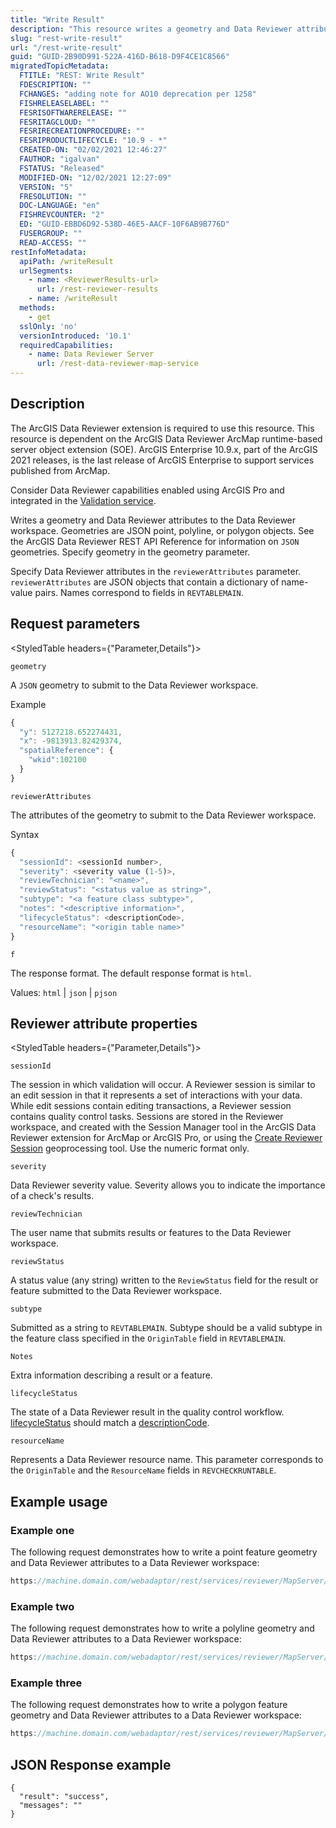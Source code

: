 ```yaml
---
title: "Write Result"
description: "This resource writes a geometry and Data Reviewer attributes to the Data Reviewer workspace."
slug: "rest-write-result"
url: "/rest-write-result"
guid: "GUID-2B90D991-522A-416D-B618-D9F4CE1C8566"
migratedTopicMetadata:
  FTITLE: "REST: Write Result"
  FDESCRIPTION: ""
  FCHANGES: "adding note for AO10 deprecation per 1258"
  FISHRELEASELABEL: ""
  FESRISOFTWARERELEASE: ""
  FESRITAGCLOUD: ""
  FESRIRECREATIONPROCEDURE: ""
  FESRIPRODUCTLIFECYCLE: "10.9 - *"
  CREATED-ON: "02/02/2021 12:46:27"
  FAUTHOR: "igalvan"
  FSTATUS: "Released"
  MODIFIED-ON: "12/02/2021 12:27:09"
  VERSION: "5"
  FRESOLUTION: ""
  DOC-LANGUAGE: "en"
  FISHREVCOUNTER: "2"
  ED: "GUID-EBBD6D92-538D-46E5-AACF-10F6AB9B776D"
  FUSERGROUP: ""
  READ-ACCESS: ""
restInfoMetadata:
  apiPath: /writeResult
  urlSegments:
    - name: <ReviewerResults-url>
      url: /rest-reviewer-results
    - name: /writeResult
  methods:
    - get
  sslOnly: 'no'
  versionIntroduced: '10.1'
  requiredCapabilities:
    - name: Data Reviewer Server
      url: /rest-data-reviewer-map-service
---
```



## Description

<Note>
The ArcGIS Data Reviewer extension is required to use this resource.
</Note>

<Note>
This resource is dependent on the ArcGIS Data Reviewer ArcMap runtime-based server object extension (SOE). ArcGIS Enterprise 10.9.x, part of the ArcGIS 2021 releases, is the last release of ArcGIS Enterprise to support services published from ArcMap.

Consider Data Reviewer capabilities enabled using ArcGIS Pro and integrated in the [Validation service](/validation-server).
</Note>

Writes a geometry and Data Reviewer attributes to the Data Reviewer workspace. Geometries are JSON point, polyline, or polygon objects. See the ArcGIS Data Reviewer REST API Reference for information on `JSON` geometries. Specify geometry in the geometry parameter.

Specify Data Reviewer attributes in the `reviewerAttributes` parameter. `reviewerAttributes` are JSON objects that contain a dictionary of name-value pairs. Names correspond to fields in `REVTABLEMAIN`.

##  Request parameters

<StyledTable headers={"Parameter,Details"}>

<StyledTableRow>

<StyledTableCell cellStyle="markdown">

`geometry` 

</StyledTableCell>

<StyledTableCell cellStyle="markdown">

A `JSON` geometry to submit to the Data Reviewer workspace.

Example

```javascript
{
  "y": 5127218.652274431,
  "x": -9813913.82429374,
  "spatialReference": {
    "wkid":102100
  }
}
```

</StyledTableCell>

</StyledTableRow>

<StyledTableRow>

<StyledTableCell cellStyle="markdown">

`reviewerAttributes` 

</StyledTableCell>

<StyledTableCell cellStyle="markdown">

The attributes of the geometry to submit to the Data Reviewer workspace.

Syntax

```javascript
{
  "sessionId": <sessionId number>,
  "severity": <severity value (1-5)>,
  "reviewTechnician": "<name>",
  "reviewStatus": "<status value as string>",
  "subtype": "<a feature class subtype>",
  "notes": "<descriptive information>",
  "lifecycleStatus": <descriptionCode>,
  "resourceName": "<origin table name>"
}
```

</StyledTableCell>

</StyledTableRow>

<StyledTableRow>

<StyledTableCell cellStyle="markdown">

`f` 

</StyledTableCell>

<StyledTableCell cellStyle="markdown">

The response format. The default response format is `html`.

Values: `html` | `json` | `pjson` 

</StyledTableCell>

</StyledTableRow>

</StyledTable>

## Reviewer attribute properties

<StyledTable headers={"Parameter,Details"}>

<StyledTableRow>

<StyledTableCell cellStyle="markdown">

`sessionId` 

</StyledTableCell>

<StyledTableCell cellStyle="markdown">

The session in which validation will occur. A Reviewer session is similar to an edit session in that it represents a set of interactions with your data. While edit sessions contain editing transactions, a Reviewer session contains quality control tasks. Sessions are stored in the Reviewer workspace, and created with the Session Manager tool in the ArcGIS Data Reviewer extension for ArcMap or ArcGIS Pro, or using the [Create Reviewer Session](https://pro.arcgis.com/en/pro-app/latest/tool-reference/data-reviewer/create-reviewer-session.htm) geoprocessing tool. Use the numeric format only.

</StyledTableCell>

</StyledTableRow>

<StyledTableRow>

<StyledTableCell cellStyle="markdown">

`severity` 

</StyledTableCell>

<StyledTableCell cellStyle="markdown">

Data Reviewer severity value. Severity allows you to indicate the importance of a check's results. 

</StyledTableCell>

</StyledTableRow>

<StyledTableRow>

<StyledTableCell cellStyle="markdown">

`reviewTechnician` 

</StyledTableCell>

<StyledTableCell cellStyle="markdown">

The user name that submits results or features to the Data Reviewer workspace.

</StyledTableCell>

</StyledTableRow>

<StyledTableRow>

<StyledTableCell cellStyle="markdown">

`reviewStatus` 

</StyledTableCell>

<StyledTableCell cellStyle="markdown">

A status value (any string) written to the `ReviewStatus` field for the result or feature submitted to the Data Reviewer workspace.

</StyledTableCell>

</StyledTableRow>

<StyledTableRow>

<StyledTableCell cellStyle="markdown">

`subtype` 

</StyledTableCell>

<StyledTableCell cellStyle="markdown">

Submitted as a string to `REVTABLEMAIN`. Subtype should be a valid subtype in the feature class specified in the `OriginTable` field in `REVTABLEMAIN`.

</StyledTableCell>

</StyledTableRow>

<StyledTableRow>

<StyledTableCell cellStyle="markdown">

`Notes` 

</StyledTableCell>

<StyledTableCell cellStyle="markdown">

Extra information describing a result or a feature.

</StyledTableCell>

</StyledTableRow>

<StyledTableRow>

<StyledTableCell cellStyle="markdown">

`lifecycleStatus` 

</StyledTableCell>

<StyledTableCell cellStyle="markdown">

The state of a Data Reviewer result in the quality control workflow. [lifecycleStatus](https://desktop.arcgis.com/en/arcmap/latest/extensions/data-reviewer/result-management-of-the-quality-review-process.htm) should match a [descriptionCode](https://desktop.arcgis.com/en/arcmap/latest/extensions/data-reviewer/result-management-of-the-quality-review-process.htm#TABLE_6DE4ABEFB3FE46E2B49A861FEB4990C2).

</StyledTableCell>

</StyledTableRow>

<StyledTableRow>

<StyledTableCell cellStyle="markdown">

`resourceName` 

</StyledTableCell>

<StyledTableCell cellStyle="markdown">

Represents a Data Reviewer resource name. This parameter corresponds to the `OriginTable` and the `ResourceName` fields in `REVCHECKRUNTABLE`.

</StyledTableCell>

</StyledTableRow>

</StyledTable>

## Example usage

### Example one

The following request demonstrates how to write a point feature geometry and Data Reviewer attributes to a Data Reviewer workspace:

```javascript
https://machine.domain.com/webadaptor/rest/services/reviewer/MapServer/exts/DataReviewerServer/ReviewerResults/writeResult?geometry={"y":5127218.652274431,"x":-9813913.82429374,"spatialReference":{"wkid":102100}}&reviewerAttributes={"sessionId":1,"severity":2,"reviewTechnician":"qcTech","reviewStatus":"initial QC","subtype":"","notes":"Close to river","lifecycleStatus":1,"resourceName":"Demographics"}&f=pjson 
```

### Example two

The following request demonstrates how to write a polyline geometry and Data Reviewer attributes to a Data Reviewer workspace: 

```javascript
https://machine.domain.com/webadaptor/rest/services/reviewer/MapServer/exts/DataReviewerServer/ReviewerResults/writeResult?geometry={"paths":[[[-9812337.098714272,5126138.02887912],[-9812212.888543308,5125966.0455654785],[-9812270.21631452,5125612.52430966],[-9812155.560772093,5125488.314138697],[-9812098.23300088,5125650.742823803]]],"spatialReference":{"wkid":102100}}&reviewerAttributes={"sessionId":2,"severity":4,"reviewTechnician":"qcTech","reviewStatus":"initial QC","subtype":"","notes":"drainage","lifecycleStatus":1,"resourceName":"sewer"}&f=pjson 
```

### Example three

The following request demonstrates how to write a polygon feature geometry and Data Reviewer attributes to a Data Reviewer workspace:

```javascript
https://machine.domain.com/webadaptor/rest/services/reviewer/MapServer/exts/DataReviewerServer/ReviewerResults/writeResult?geometry={"spatialReference":{"wkid":102100},"rings":[[[-9812862.568244534,5128213.1012215465],[-9812533.014583295,5128217.878535815],[-9812537.791897563,5128002.899393757],[-9812915.11870148,5128007.676708025],[-9812915.11870148,5128160.550764599],[-9812862.568244534,5128213.1012215465]]]}&reviewerAttributes={"sessionId":1,"severity":3,"reviewTechnician":"QCTech","reviewStatus":"review area","subtype":"","notes":"Kendall Park","lifecycleStatus":1,"resourceName":"Demographics"}&f=pjson 
```

## JSON Response example

```other
{
  "result": "success",
  "messages": ""
}
```